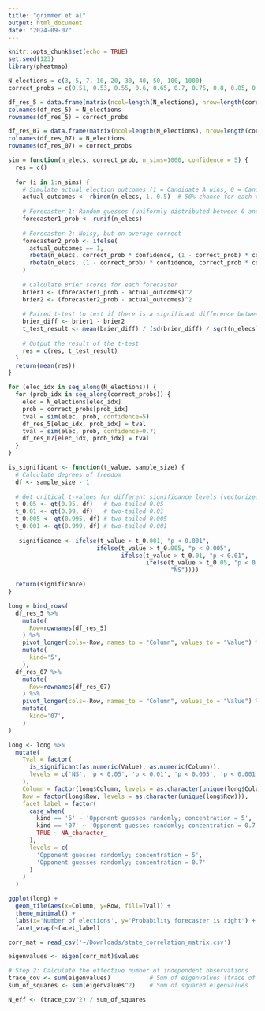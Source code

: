 ```yaml
---
title: "grimmer et al"
output: html_document
date: "2024-09-07"
---
```


```r
knitr::opts_chunk$set(echo = TRUE)
set.seed(123)
library(pheatmap)
```



```r
N_elections = c(3, 5, 7, 10, 20, 30, 40, 50, 100, 1000)
correct_probs = c(0.51, 0.53, 0.55, 0.6, 0.65, 0.7, 0.75, 0.8, 0.85, 0.9)

df_res_5 = data.frame(matrix(ncol=length(N_elections), nrow=length(correct_probs)))
colnames(df_res_5) = N_elections
rownames(df_res_5) = correct_probs

df_res_07 = data.frame(matrix(ncol=length(N_elections), nrow=length(correct_probs)))
colnames(df_res_07) = N_elections
rownames(df_res_07) = correct_probs
```


```r
sim = function(n_elecs, correct_prob, n_sims=1000, confidence = 5) {
  res = c()
  
  for (i in 1:n_sims) {
    # Simulate actual election outcomes (1 = Candidate A wins, 0 = Candidate A loses)
    actual_outcomes <- rbinom(n_elecs, 1, 0.5)  # 50% chance for each candidate
    
    # Forecaster 1: Random guesses (uniformly distributed between 0 and 1)
    forecaster1_prob <- runif(n_elecs)
    
    # Forecaster 2: Noisy, but on average correct
    forecaster2_prob <- ifelse(
      actual_outcomes == 1,
      rbeta(n_elecs, correct_prob * confidence, (1 - correct_prob) * confidence),
      rbeta(n_elecs, (1 - correct_prob) * confidence, correct_prob * confidence)
    )
    
    # Calculate Brier scores for each forecaster
    brier1 <- (forecaster1_prob - actual_outcomes)^2
    brier2 <- (forecaster2_prob - actual_outcomes)^2
    
    # Paired t-test to test if there is a significant difference between the Brier scores
    brier_diff <- brier1 - brier2
    t_test_result <- mean(brier_diff) / (sd(brier_diff) / sqrt(n_elecs))
    
    # Output the result of the t-test
    res = c(res, t_test_result)
  }
  return(mean(res))
}
```

```r
for (elec_idx in seq_along(N_elections)) {
  for (prob_idx in seq_along(correct_probs)) {
    elec = N_elections[elec_idx]
    prob = correct_probs[prob_idx]
    tval = sim(elec, prob, confidence=5)
    df_res_5[elec_idx, prob_idx] = tval
    tval = sim(elec, prob, confidence=0.7)
    df_res_07[elec_idx, prob_idx] = tval
  }
}
```

```r
is_significant <- function(t_value, sample_size) {
  # Calculate degrees of freedom
  df <- sample_size - 1
  
  # Get critical t-values for different significance levels (vectorized)
  t_0.05 <- qt(0.95, df)   # two-tailed 0.05
  t_0.01 <- qt(0.99, df)   # two-tailed 0.01
  t_0.005 <- qt(0.995, df) # two-tailed 0.005
  t_0.001 <- qt(0.999, df) # two-tailed 0.001
  
   significance <- ifelse(t_value > t_0.001, "p < 0.001",
                         ifelse(t_value > t_0.005, "p < 0.005",
                                ifelse(t_value > t_0.01, "p < 0.01",
                                       ifelse(t_value > t_0.05, "p < 0.05",
                                              "NS"))))

  return(significance)
}

```


```r
long = bind_rows(
  df_res_5 %>%
    mutate(
      Row=rownames(df_res_5)
    ) %>%
    pivot_longer(cols=-Row, names_to = "Column", values_to = "Value") %>%
    mutate(
      kind='5',
    ),
  df_res_07 %>%
    mutate(
      Row=rownames(df_res_07)
    ) %>%
    pivot_longer(cols=-Row, names_to = "Column", values_to = "Value") %>%
    mutate(
      kind='07',
    )
)

long <- long %>%
  mutate(
    Tval = factor(
      is_significant(as.numeric(Value), as.numeric(Column)),
      levels = c('NS', 'p < 0.05', 'p < 0.01', 'p < 0.005', 'p < 0.001')
    ),
    Column = factor(long$Column, levels = as.character(unique(long$Column))),
    Row = factor(long$Row, levels = as.character(unique(long$Row))),
    facet_label = factor(
      case_when(
        kind == '5' ~ 'Opponent guesses randomly; concentration = 5',
        kind == '07' ~ 'Opponent guesses randomly; concentration = 0.7',
        TRUE ~ NA_character_
      ),
      levels = c(
        'Opponent guesses randomly; concentration = 5', 
        'Opponent guesses randomly; concentration = 0.7'
      )
    )
  )


```

```r
ggplot(long) +
  geom_tile(aes(x=Column, y=Row, fill=Tval)) +
  theme_minimal() +
  labs(x='Number of elections', y='Probability forecaster is right') + 
  facet_wrap(~facet_label)
```


```r
corr_mat = read_csv('~/Downloads/state_correlation_matrix.csv')
```

```r
eigenvalues <- eigen(corr_mat)$values

# Step 2: Calculate the effective number of independent observations
trace_cov <- sum(eigenvalues)           # Sum of eigenvalues (trace of the covariance matrix)
sum_of_squares <- sum(eigenvalues^2)    # Sum of squared eigenvalues

N_eff <- (trace_cov^2) / sum_of_squares
```

